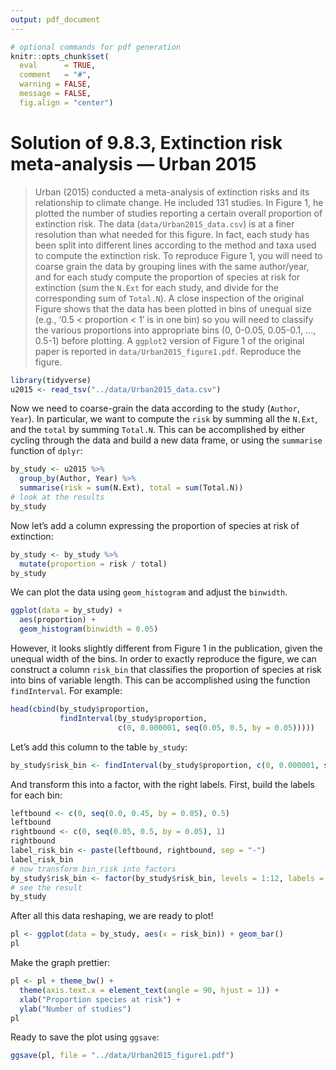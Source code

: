 ```yaml
---
output: pdf_document
---
```


```r
# optional commands for pdf generation
knitr::opts_chunk$set(
  eval      = TRUE,
  comment   = "#",
  warning = FALSE,
  message = FALSE,
  fig.align = "center")
```

# Solution of 9.8.3, Extinction risk meta-analysis --- Urban 2015

> Urban (2015) conducted a meta-analysis of extinction risks and its relationship to climate change. He included 131 studies. In Figure 1, he plotted the number of studies reporting a certain overall proportion of extinction risk. The data (`data/Urban2015_data.csv`) is at a finer resolution than what needed for this figure. In fact, each study has been split into different lines according to the method and taxa used to compute the extinction risk. To reproduce Figure 1, you will need to coarse grain the data by grouping lines with the same author/year, and for each study compute the proportion of species at risk for extinction (sum the `N.Ext` for each study, and divide for the corresponding sum of `Total.N`). A close inspection of the original Figure shows that the data has been plotted in bins of unequal size (e.g., '0.5 < proportion < 1' is in one bin) so you will need to classify the various proportions into appropriate bins (0, 0-0.05, 0.05-0.1, ..., 0.5-1) before plotting. A `ggplot2` version of Figure 1 of the original paper is reported in `data/Urban2015_figure1.pdf`. Reproduce the figure.


```r
library(tidyverse)
u2015 <- read_tsv("../data/Urban2015_data.csv")
```

Now we need to coarse-grain the data according to the study (`Author`, `Year`). In particular, we want to compute the `risk` by summing all the `N.Ext`, and the `total` by summing `Total.N`. This can be accomplished by either cycling through the data and build a new data frame, or using the `summarise` function of `dplyr`:

```r
by_study <- u2015 %>% 
  group_by(Author, Year) %>% 
  summarise(risk = sum(N.Ext), total = sum(Total.N))
# look at the results
by_study
```

Now let's add a column expressing the proportion of species at risk of extinction:

```r
by_study <- by_study %>% 
  mutate(proportion = risk / total)
by_study
```

We can plot the data using `geom_histogram` and adjust the `binwidth`.

```r
ggplot(data = by_study) + 
  aes(proportion) + 
  geom_histogram(binwidth = 0.05)
```

However, it looks slightly different from Figure 1 in the publication, given the unequal width of the bins. In order to exactly reproduce the figure, we can construct a column `risk_bin` that classifies the proportion of species at risk into bins of variable length. This can be accomplished using the function `findInterval`. For example:

```r
head(cbind(by_study$proportion, 
           findInterval(by_study$proportion, 
                        c(0, 0.000001, seq(0.05, 0.5, by = 0.05)))))
```

Let's add this column to the table `by_study`:

```r
by_study$risk_bin <- findInterval(by_study$proportion, c(0, 0.000001, seq(0.05, 0.5, by = 0.05)))
```

And transform this into a factor, with the right labels. First, build the labels for each bin:
```r
leftbound <- c(0, seq(0.0, 0.45, by = 0.05), 0.5)
leftbound
rightbound <- c(0, seq(0.05, 0.5, by = 0.05), 1)
rightbound
label_risk_bin <- paste(leftbound, rightbound, sep = "-")
label_risk_bin
# now transform bin_risk into factors
by_study$risk_bin <- factor(by_study$risk_bin, levels = 1:12, labels = label_risk_bin) 
# see the result
by_study
```

After all this data reshaping, we are ready to plot!

```r
pl <- ggplot(data = by_study, aes(x = risk_bin)) + geom_bar()
pl
```

Make the graph prettier:

```r
pl <- pl + theme_bw() +
  theme(axis.text.x = element_text(angle = 90, hjust = 1)) + 
  xlab("Proportion species at risk") + 
  ylab("Number of studies")
pl
```

Ready to save the plot using `ggsave`:

```r
ggsave(pl, file = "../data/Urban2015_figure1.pdf")
```



